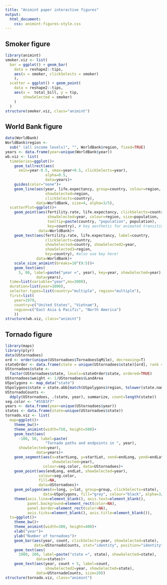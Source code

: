 ```yaml
---
title: "Animint paper interactive figures"
output:
  html_document:
    css: animint-figures-style.css
---
```


<!-- Dear emacs,
Local variables:
compile-command: "R -e \"rmarkdown::render('animint-figures.Rmd')\" "
End:
-->

## Smoker figure

```r
library(animint)
smoker.viz <- list(
  bar = ggplot() + geom_bar(
    data = reshape2::tips,
    aes(x = smoker, clickSelects = smoker)
    ),
  scatter = ggplot() + geom_point(
    data = reshape2::tips,
    aes(x =  total_bill, y = tip,
        showSelected = smoker)
    )
  )
structure(smoker.viz, class="animint")
```

## World Bank figure


```r
data(WorldBank)
WorldBank$region <-
  sub(" (all income levels)", "", WorldBank$region, fixed=TRUE)
years <- data.frame(year=unique(WorldBank$year))
wb.viz <- list(
  timeSeries=ggplot()+
    geom_tallrect(aes(
      xmin=year-0.5, xmax=year+0.5, clickSelects=year),
                  alpha=0.5,
                  data=years)+
    guides(color="none")+
    geom_line(aes(year, life.expectancy, group=country, colour=region,
                  showSelected=region,
                  clickSelects=country),
              data=WorldBank, size=4, alpha=3/5),
  scatterPlot=ggplot()+
    geom_point(aes(fertility.rate, life.expectancy, clickSelects=country,
                   showSelected=year, colour=region, size=population,
                   tooltip=paste(country, "population", population),
                   key=country), # key aesthetic for animated transitions!
               data=WorldBank)+
    geom_text(aes(fertility.rate, life.expectancy, label=country,
                  clickSelects=country,
                  showSelected=country, showSelected2=year,
                  showSelected3=region,
                  key=country), #also use key here!
              data=WorldBank)+
    scale_size_animint(breaks=10^(9:5))+
    geom_text(aes(
      5, 80, label=paste("year =", year), key=year, showSelected=year),
              data=years),
  time=list(variable="year",ms=3000),
  duration=list(year=1000),
  selector.types=list(country="multiple", region="multiple"),
  first=list(
    year=1979,
    country=c("United States", "Vietnam"),
    region=c("East Asia & Pacific", "North America")
    ))
structure(wb.viz, class="animint")
```

## Tornado figure

```r
library(maps)
library(plyr)
data(UStornadoes)
ord <- order(unique(UStornadoes$TornadoesSqMile), decreasing=T)
stateOrder <- data.frame(state = unique(UStornadoes$state)[ord], rank = 1:49)
UStornadoes$state <-
  factor(UStornadoes$state, levels=stateOrder$state, ordered=TRUE)
UStornadoes$weight <- 1/UStornadoes$LandArea
USpolygons <- map_data("state")
USpolygons$state = state.abb[match(USpolygons$region, tolower(state.name))]
UStornadoCounts <-
  ddply(UStornadoes, .(state, year), summarize, count=length(state))
seg.color <- "#55B1F7"
years <- data.frame(year=unique(UStornadoes$year))
states <- data.frame(state=unique(UStornadoes$state))
tornado.viz <- list(
  map=ggplot()+
    theme_bw()+
    theme_animint(width=750, height=500)+
    geom_text(aes(
      -100, 50, label=paste(
                  "Tornado paths and endpoints in ", year),
      showSelected=year),
              data=years)+
    geom_segment(aes(x=startLong, y=startLat, xend=endLong, yend=endLat,
                     showSelected=year),
                 colour=seg.color, data=UStornadoes)+
    geom_point(aes(endLong, endLat, showSelected=year),
               colour=seg.color,
               fill=NA,
               data=UStornadoes)+
    geom_polygon(aes(x=long, y=lat, group=group, clickSelects=state),
                 data=USpolygons, fill="grey", colour="black", alpha=3/4)+
    theme(axis.line=element_blank(), axis.text=element_blank(),
          panel.background=element_rect(color=NA),
          panel.border=element_rect(color=NA),
          axis.ticks=element_blank(), axis.title=element_blank()),
  ts=ggplot()+
    theme_bw()+
    theme_animint(width=300, height=400)+
    xlab("year")+
    ylab("Number of tornadoes")+
    geom_bar(aes(year, count, clickSelects=year, showSelected=state),
             data=UStornadoCounts, stat="identity", position="identity")+
    geom_text(aes(
      1980, 200, label=paste("state =", state), showSelected=state),
              data=states)+
    geom_text(aes(year, count + 5, label=count,
                  showSelected2=year, showSelected=state),
              data=UStornadoCounts, size=20))
structure(tornado.viz, class="animint")
```
